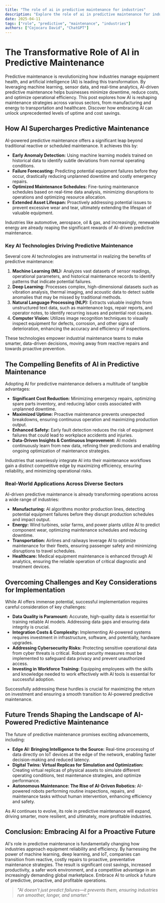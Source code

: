 ```yaml
---
title: "The role of ai in predictive maintenance for industries"
description: "Explore the role of ai in predictive maintenance for industries in this detailed guide, offering insights, strategies, and practical tips to enhance your understanding and application of the topic."
date: 2025-04-11
tags: ["role", "predictive", "maintenance", "industries"]
authors: ["Cojocaru David", "ChatGPT"]
---
```


# The Transformative Role of AI in Predictive Maintenance

Predictive maintenance is revolutionizing how industries manage equipment health, and artificial intelligence (AI) is leading this transformation. By leveraging machine learning, sensor data, and real-time analytics, AI-driven predictive maintenance helps businesses minimize downtime, reduce costs, and optimize operational efficiency. This post explores how AI is reshaping maintenance strategies across various sectors, from manufacturing and energy to transportation and healthcare. Discover how embracing AI can unlock unprecedented levels of uptime and cost savings.

## How AI Supercharges Predictive Maintenance

AI-powered predictive maintenance offers a significant leap beyond traditional reactive or scheduled maintenance. It achieves this by:

- **Early Anomaly Detection:** Using machine learning models trained on historical data to identify subtle deviations from normal operating conditions.
- **Failure Forecasting:** Predicting potential equipment failures before they occur, drastically reducing unplanned downtime and costly emergency repairs.
- **Optimized Maintenance Schedules:** Fine-tuning maintenance schedules based on real-time data analysis, minimizing disruptions to operations and optimizing resource allocation.
- **Extended Asset Lifespan:** Proactively addressing potential issues to prevent excessive wear and tear, ultimately extending the lifespan of valuable equipment.

Industries like automotive, aerospace, oil & gas, and increasingly, renewable energy are already reaping the significant rewards of AI-driven predictive maintenance.

### Key AI Technologies Driving Predictive Maintenance

Several core AI technologies are instrumental in realizing the benefits of predictive maintenance:

1.  **Machine Learning (ML):** Analyzes vast datasets of sensor readings, operational parameters, and historical maintenance records to identify patterns that indicate potential failures.
2.  **Deep Learning:** Processes complex, high-dimensional datasets such as vibration analysis, thermal imaging, and acoustic data to detect subtle anomalies that may be missed by traditional methods.
3.  **Natural Language Processing (NLP):** Extracts valuable insights from unstructured text data, such as maintenance logs, repair reports, and operator notes, to identify recurring issues and potential root causes.
4.  **Computer Vision:** Utilizes image recognition techniques to visually inspect equipment for defects, corrosion, and other signs of deterioration, enhancing the accuracy and efficiency of inspections.

These technologies empower industrial maintenance teams to make smarter, data-driven decisions, moving away from reactive repairs and towards proactive prevention.

## The Compelling Benefits of AI in Predictive Maintenance

Adopting AI for predictive maintenance delivers a multitude of tangible advantages:

- **Significant Cost Reduction:** Minimizing emergency repairs, optimizing spare parts inventory, and reducing labor costs associated with unplanned downtime.
- **Maximized Uptime:** Proactive maintenance prevents unexpected breakdowns, ensuring continuous operation and maximizing production output.
- **Enhanced Safety:** Early fault detection reduces the risk of equipment failures that could lead to workplace accidents and injuries.
- **Data-Driven Insights & Continuous Improvement:** AI models continuously learn from new data, refining their predictions and enabling ongoing optimization of maintenance strategies.

Industries that seamlessly integrate AI into their maintenance workflows gain a distinct competitive edge by maximizing efficiency, ensuring reliability, and minimizing operational risks.

### Real-World Applications Across Diverse Sectors

AI-driven predictive maintenance is already transforming operations across a wide range of industries:

- **Manufacturing:** AI algorithms monitor production lines, detecting potential equipment failures before they disrupt production schedules and impact output.
- **Energy:** Wind turbines, solar farms, and power plants utilize AI to predict component wear, optimizing maintenance schedules and reducing downtime.
- **Transportation:** Airlines and railways leverage AI to optimize maintenance for their fleets, ensuring passenger safety and minimizing disruptions to travel schedules.
- **Healthcare:** Medical equipment maintenance is enhanced through AI analytics, ensuring the reliable operation of critical diagnostic and treatment devices.

## Overcoming Challenges and Key Considerations for Implementation

While AI offers immense potential, successful implementation requires careful consideration of key challenges:

- **Data Quality is Paramount:** Accurate, high-quality data is essential for training reliable AI models. Addressing data gaps and ensuring data integrity is crucial.
- **Integration Costs & Complexity:** Implementing AI-powered systems requires investment in infrastructure, software, and potentially, hardware upgrades.
- **Addressing Cybersecurity Risks:** Protecting sensitive operational data from cyber threats is critical. Robust security measures must be implemented to safeguard data privacy and prevent unauthorized access.
- **Investing in Workforce Training:** Equipping employees with the skills and knowledge needed to work effectively with AI tools is essential for successful adoption.

Successfully addressing these hurdles is crucial for maximizing the return on investment and ensuring a smooth transition to AI-powered predictive maintenance.

## Future Trends Shaping the Landscape of AI-Powered Predictive Maintenance

The future of predictive maintenance promises exciting advancements, including:

- **Edge AI: Bringing Intelligence to the Source:** Real-time processing of data directly on IoT devices at the edge of the network, enabling faster decision-making and reduced latency.
- **Digital Twins: Virtual Replicas for Simulation and Optimization:** Creating virtual replicas of physical assets to simulate different operating conditions, test maintenance strategies, and optimize performance.
- **Autonomous Maintenance: The Rise of AI-Driven Robotics:** AI-powered robots performing routine inspections, repairs, and maintenance tasks without human intervention, enhancing efficiency and safety.

As AI continues to evolve, its role in predictive maintenance will expand, driving smarter, more resilient, and ultimately, more profitable industries.

## Conclusion: Embracing AI for a Proactive Future

AI's role in predictive maintenance is fundamentally changing how industries approach equipment reliability and efficiency. By harnessing the power of machine learning, deep learning, and IoT, companies can transition from reactive, costly repairs to proactive, preventative maintenance strategies. The result is significant cost savings, increased productivity, a safer work environment, and a competitive advantage in an increasingly demanding global marketplace. Embrace AI to unlock a future of predictive, proactive, and profitable operations.

> _"AI doesn’t just predict failures—it prevents them, ensuring industries run smoother, longer, and smarter."_
